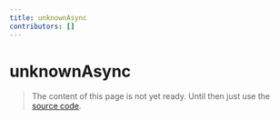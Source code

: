 ```yaml
---
title: unknownAsync
contributors: []
---
```


# unknownAsync

> The content of this page is not yet ready. Until then just use the [source code](https://github.com/fabian-hiller/valibot/blob/main/library/src/schemas/unknown/unknownAsync.ts).
